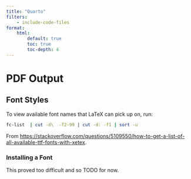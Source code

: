 ```yaml
---
title: "Quarto"
filters:
    - include-code-files
format:
    html:
        default: true
        toc: true
        toc-depth: 4
---
```


# PDF Output

## Font Styles

To view available font names that LaTeX can pick up on, run:

```bash
fc-list  | cut -d\  -f2-99 | cut -d: -f1 | sort -u
```

From [https://stackoverflow.com/questions/5109550/how-to-get-a-list-of-all-available-ttf-fonts-with-xetex](https://stackoverflow.com/questions/5109550/how-to-get-a-list-of-all-available-ttf-fonts-with-xetex).

### Installing a Font

This proved too difficult and so TODO for now.

